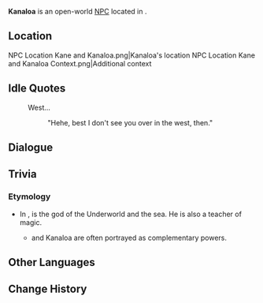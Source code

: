 {{Meta
<!-- Remove this template after adding the missing info -->
|missing_NPC_profile  = yes
}}
{{Character Infobox
|type             = Open-World NPC
|image            = NPC Kanaloa.png
|realname         = 
|deceased         = 
|region           = Natlan
|location         = Natlan
|affiliation      = People of the Springs
|title            = 

|ancestry         = <!-- Clan/family -->
|father           = 
|mother           = 
|spouse           = 
|sibling          = 
|child            = 
|relative         = 

|voiceEN          = 
|voiceCN          = 
|voiceJP          = 
|voiceKR          = 
|dialoguereward   = 
}}
'''Kanaloa''' is an open-world [[NPC]] located in {{Location|Stadium of the Sacred Flame}}.

==Location==
<gallery>
NPC Location Kane and Kanaloa.png|Kanaloa's location
NPC Location Kane and Kanaloa Context.png|Additional context
</gallery>
<!--
==Profile==
Detailed story/lore information goes here.
''(To be added.)''

===Appearance===
Keep appearance section short and concise. Limit to 2 paragraphs with 3-4 sentences each.
''(To be added.)''

==Quests and Events==
{{Quests and Events}}
-->
==Idle Quotes==
{{Dialogue Start}}
: {{DIcon|Idle}} West...
:: {{A|VO Kanaloa 01.ogg}} "Hehe, best I don't see you over in the west, then."
{{Dialogue End}}

==Dialogue==
{{Transclude|Kane|Dialogue}}
<!--
==Event Dialogue==
===Event Name===
{{Dialogue Start}}
:'''Kanaloa:'''
{{Dialogue End}}
-->
==Trivia==
===Etymology===
* In {{W|Hawaiian Mythology}}, {{W|Kanaloa}} is the god of the Underworld and the sea. He is also a teacher of magic.
** {{W|Kāne}} and Kanaloa are often portrayed as complementary powers.

==Other Languages==
{{Other Languages|default_hidden=1
|en      = Kanaloa
|zhs     = 卡纳鲁亚
|zhs_rm  = Kǎnàlǔyà
|zht     = 卡納魯亞
|zht_rm  = Kǎnàlǔyà
|ja      = カナロア
|ko      = 카날로아
|es      = Kanaloa
|fr      = Kanaloa
|ru      = Каналоа
|th      = Kanaloa
|vi      = Kanaloa
|de      = Kanaloa
|id      = Kanaloa
|pt      = Kanaloa
|tr      = Kanaloa
|it      = Kanaloa
}}

==Change History==
{{Change History|5.0}}
<!--
==References==
{{Reflist}}
-->